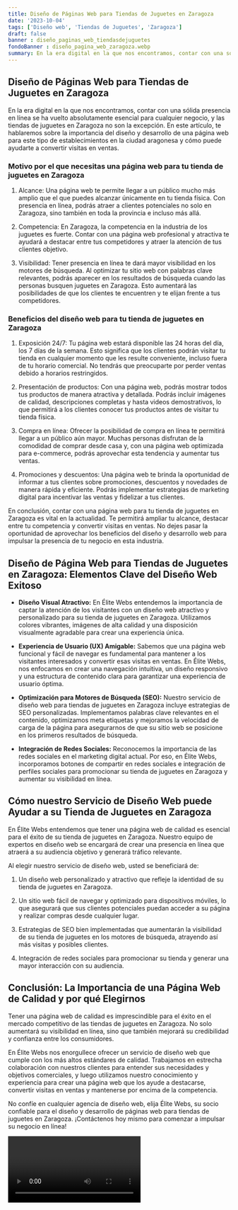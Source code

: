 ```yaml
---
title: Diseño de Páginas Web para Tiendas de Juguetes en Zaragoza
date: '2023-10-04'
tags: ['Diseño web', 'Tiendas de Juguetes', 'Zaragoza']
draft: false
banner : diseño_paginas_web_tiendasdejuguetes
fondoBanner : diseño_pagina_web_zaragoza.webp
summary: En la era digital en la que nos encontramos, contar con una sólida presencia en línea se ha vuelto absolutamente esencial para cualquier negocio, y las tiendas de juguetes en Zaragoza no son la excepción. En este artículo, te hablaremos sobre la importancia del diseño y desarrollo de una página web para este tipo de establecimientos en la ciudad aragonesa y cómo puede ayudarte a convertir visitas en ventas.
---
```


## Diseño de Páginas Web para Tiendas de Juguetes en Zaragoza

En la era digital en la que nos encontramos, contar con una sólida presencia en línea se ha vuelto absolutamente esencial para cualquier negocio, y las tiendas de juguetes en Zaragoza no son la excepción. En este artículo, te hablaremos sobre la importancia del diseño y desarrollo de una página web para este tipo de establecimientos en la ciudad aragonesa y cómo puede ayudarte a convertir visitas en ventas.

### Motivo por el que necesitas una página web para tu tienda de juguetes en Zaragoza

1. Alcance: Una página web te permite llegar a un público mucho más amplio que el que puedes alcanzar únicamente en tu tienda física. Con presencia en línea, podrás atraer a clientes potenciales no solo en Zaragoza, sino también en toda la provincia e incluso más allá.

2. Competencia: En Zaragoza, la competencia en la industria de los juguetes es fuerte. Contar con una página web profesional y atractiva te ayudará a destacar entre tus competidores y atraer la atención de tus clientes objetivo.

3. Visibilidad: Tener presencia en línea te dará mayor visibilidad en los motores de búsqueda. Al optimizar tu sitio web con palabras clave relevantes, podrás aparecer en los resultados de búsqueda cuando las personas busquen juguetes en Zaragoza. Esto aumentará las posibilidades de que los clientes te encuentren y te elijan frente a tus competidores.

### Beneficios del diseño web para tu tienda de juguetes en Zaragoza

1. Exposición 24/7: Tu página web estará disponible las 24 horas del día, los 7 días de la semana. Esto significa que los clientes podrán visitar tu tienda en cualquier momento que les resulte conveniente, incluso fuera de tu horario comercial. No tendrás que preocuparte por perder ventas debido a horarios restringidos.

2. Presentación de productos: Con una página web, podrás mostrar todos tus productos de manera atractiva y detallada. Podrás incluir imágenes de calidad, descripciones completas y hasta videos demostrativos, lo que permitirá a los clientes conocer tus productos antes de visitar tu tienda física.

3. Compra en línea: Ofrecer la posibilidad de compra en línea te permitirá llegar a un público aún mayor. Muchas personas disfrutan de la comodidad de comprar desde casa y, con una página web optimizada para e-commerce, podrás aprovechar esta tendencia y aumentar tus ventas.

4. Promociones y descuentos: Una página web te brinda la oportunidad de informar a tus clientes sobre promociones, descuentos y novedades de manera rápida y eficiente. Podrás implementar estrategias de marketing digital para incentivar las ventas y fidelizar a tus clientes.

En conclusión, contar con una página web para tu tienda de juguetes en Zaragoza es vital en la actualidad. Te permitirá ampliar tu alcance, destacar entre tu competencia y convertir visitas en ventas. No dejes pasar la oportunidad de aprovechar los beneficios del diseño y desarrollo web para impulsar la presencia de tu negocio en esta industria.

<GifSeo />

<Cta />

## Diseño de Página Web para Tiendas de Juguetes en Zaragoza: Elementos Clave del Diseño Web Exitoso

- **Diseño Visual Atractivo:** En Élite Webs entendemos la importancia de captar la atención de los visitantes con un diseño web atractivo y personalizado para su tienda de juguetes en Zaragoza. Utilizamos colores vibrantes, imágenes de alta calidad y una disposición visualmente agradable para crear una experiencia única.

- **Experiencia de Usuario (UX) Amigable:** Sabemos que una página web funcional y fácil de navegar es fundamental para mantener a los visitantes interesados y convertir esas visitas en ventas. En Élite Webs, nos enfocamos en crear una navegación intuitiva, un diseño responsivo y una estructura de contenido clara para garantizar una experiencia de usuario óptima.

- **Optimización para Motores de Búsqueda (SEO):** Nuestro servicio de diseño web para tiendas de juguetes en Zaragoza incluye estrategias de SEO personalizadas. Implementamos palabras clave relevantes en el contenido, optimizamos meta etiquetas y mejoramos la velocidad de carga de la página para asegurarnos de que su sitio web se posicione en los primeros resultados de búsqueda.

- **Integración de Redes Sociales:** Reconocemos la importancia de las redes sociales en el marketing digital actual. Por eso, en Élite Webs, incorporamos botones de compartir en redes sociales e integración de perfiles sociales para promocionar su tienda de juguetes en Zaragoza y aumentar su visibilidad en línea.

## Cómo nuestro Servicio de Diseño Web puede Ayudar a su Tienda de Juguetes en Zaragoza

En Élite Webs entendemos que tener una página web de calidad es esencial para el éxito de su tienda de juguetes en Zaragoza. Nuestro equipo de expertos en diseño web se encargará de crear una presencia en línea que atraerá a su audiencia objetivo y generará tráfico relevante. 

Al elegir nuestro servicio de diseño web, usted se beneficiará de:

1. Un diseño web personalizado y atractivo que refleje la identidad de su tienda de juguetes en Zaragoza.

2. Un sitio web fácil de navegar y optimizado para dispositivos móviles, lo que asegurará que sus clientes potenciales puedan acceder a su página y realizar compras desde cualquier lugar.

3. Estrategias de SEO bien implementadas que aumentarán la visibilidad de su tienda de juguetes en los motores de búsqueda, atrayendo así más visitas y posibles clientes.

4. Integración de redes sociales para promocionar su tienda y generar una mayor interacción con su audiencia.

## Conclusión: La Importancia de una Página Web de Calidad y por qué Elegirnos

Tener una página web de calidad es imprescindible para el éxito en el mercado competitivo de las tiendas de juguetes en Zaragoza. No solo aumentará su visibilidad en línea, sino que también mejorará su credibilidad y confianza entre los consumidores.

En Élite Webs nos enorgullece ofrecer un servicio de diseño web que cumple con los más altos estándares de calidad. Trabajamos en estrecha colaboración con nuestros clientes para entender sus necesidades y objetivos comerciales, y luego utilizamos nuestro conocimiento y experiencia para crear una página web que los ayude a destacarse, convertir visitas en ventas y mantenerse por encima de la competencia.

No confíe en cualquier agencia de diseño web, elija Élite Webs, su socio confiable para el diseño y desarrollo de páginas web para tiendas de juguetes en Zaragoza. ¡Contáctenos hoy mismo para comenzar a impulsar su negocio en línea!

<Video />

<CtaBot job='Tiendas de Juguetes' city='Zaragoza'/>

<Gmaps query='Zaragoza+españa+maps' />
